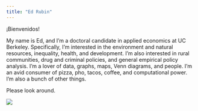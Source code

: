 ```yaml
---
title: "Ed Rubin"
---
```


¡Bienvenidos!

My name is Ed, and I'm a doctoral candidate in applied economics at UC Berkeley. Specifically, I'm interested in the environment and natural resources, inequality, health, and development. I'm also interested in rural communities, drug and criminal policies, and general empirical policy analysis. I'm a lover of data, graphs, maps, Venn diagrams, and people. I'm an avid consumer of pizza, pho, tacos, coffee, and computational power. I'm also a bunch of other things.

Please look around.

![](theoEdRedwoods.jpg)
